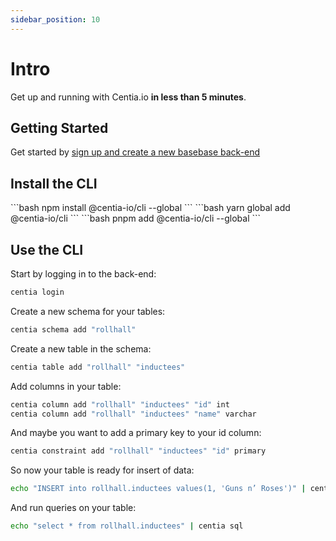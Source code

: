 ```yaml
---
sidebar_position: 10
---
```



# Intro

Get up and running with Centia.io **in less than 5 minutes**.

## Getting Started

Get started by [sign up and create a new basebase back-end](/console)


## Install the CLI

<Tabs>
  <TabItem value="npm" label="npm" default>
```bash
npm install @centia-io/cli --global
```
  </TabItem>
  <TabItem value="yarn" label="Yarn">
```bash
yarn global add @centia-io/cli
```
</TabItem>
  <TabItem value="pnpm" label="pnpm">
```bash
pnpm add @centia-io/cli --global
```
   </TabItem>
</Tabs>

## Use the CLI

Start by logging in to the back-end:
```bash
centia login
```

Create a new schema for your tables:
```bash
centia schema add "rollhall"
```

Create a new table in the schema:
```bash
centia table add "rollhall" "inductees"
```

Add columns in your table:
```bash
centia column add "rollhall" "inductees" "id" int
centia column add "rollhall" "inductees" "name" varchar
```

And maybe you want to add a primary key to your id column:
```bash
centia constraint add "rollhall" "inductees" "id" primary
```

So now your table is ready for insert of data:
```bash
echo "INSERT into rollhall.inductees values(1, 'Guns n’ Roses')" | centia sql
```

And run queries on your table:
```bash
echo "select * from rollhall.inductees" | centia sql
```





